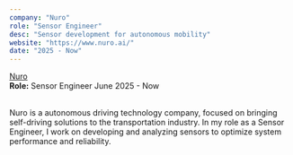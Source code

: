 ```yaml
---
company: "Nuro"
role: "Sensor Engineer"
desc: "Sensor development for autonomous mobility"
website: "https://www.nuro.ai/"
date: "2025 - Now"
---
```


<div className=""> 
    <div className="inline-flex">
        <a  href="https://www.nuro.ai/"
            target="_blank"
            rel="noopener noreferrer"
            className="flex items-center gap-1 hover:bg-gray-400/30 rounded transition duration-700 ease-in-out">
                <span className="text-xl font-bold"> Nuro </span>
                <LuArrowUpRight className="text-xl" />
        </a>
    </div>
    <div className="flex justify-between items-baseline">
        <span className=""> <b>Role:</b> Sensor Engineer </span>
        <span className="text-xs"> June 2025 - Now </span>
    </div>
</div>

<br />

Nuro is a autonomous driving technology company, focused on bringing self-driving solutions to the transportation industry. In my role as a Sensor Engineer, I work on developing and analyzing sensors to optimize system performance and reliability.